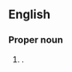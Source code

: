==English==
{{wikipedia}}

===Proper noun===
{{en-proper noun}}

# {{place|en|town|carea/Scottish Borders|cc/Scotland}}.